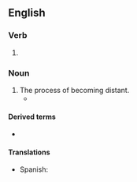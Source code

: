 ==English==

===Verb===
{{head|en|verb form}}

# {{present participle of|en|distance|nocat=1}}

===Noun===
{{en-noun}}

# The process of becoming distant.
#* {{quote-journal|en|date=April 13, 2008|author=Dave Itzkoff|title=Bob Dylan Finally Gets His Pulitzer. His What?|work=New York Times|url=http://www.nytimes.com/2008/04/13/weekinreview/13Itzkoff.html
|passage=If you were apprehensive, you were in the good company of Dylan aficionados still grappling with the trickster mystique of the 66-year-old singer-songwriter who see the Pulitzer as another chapter in his complicated history with the establishment, an ongoing dance of '''distancings''' and détentes.}}

====Derived terms====
* {{l|en|social distancing}}

====Translations====
* Spanish: {{t|es|distanciamiento}}